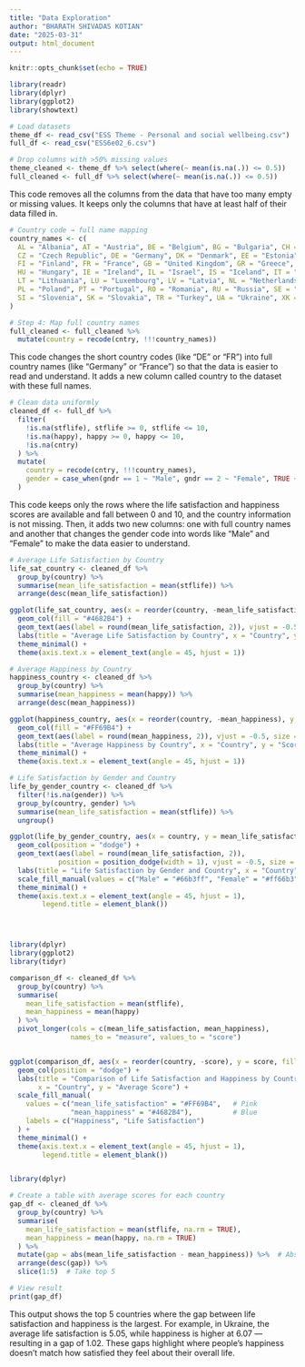 ```yaml
---
title: "Data Exploration"
author: "BHARATH SHIVADAS KOTIAN"
date: "2025-03-31"
output: html_document
---
```


```r
knitr::opts_chunk$set(echo = TRUE)
```


```r
library(readr)
library(dplyr)
library(ggplot2)
library(showtext)
```

```r
# Load datasets
theme_df <- read_csv("ESS Theme - Personal and social wellbeing.csv")
full_df <- read_csv("ESS6e02_6.csv")
```

```r
# Drop columns with >50% missing values
theme_cleaned <- theme_df %>% select(where(~ mean(is.na(.)) <= 0.5))
full_cleaned <- full_df %>% select(where(~ mean(is.na(.)) <= 0.5))
```

This code removes all the columns from the data that have too many empty or missing values. It keeps only the columns that have at least half of their data filled in.

```r
# Country code → full name mapping
country_names <- c(
  AL = "Albania", AT = "Austria", BE = "Belgium", BG = "Bulgaria", CH = "Switzerland", CY = "Cyprus",
  CZ = "Czech Republic", DE = "Germany", DK = "Denmark", EE = "Estonia", ES = "Spain",
  FI = "Finland", FR = "France", GB = "United Kingdom", GR = "Greece", HR = "Croatia",
  HU = "Hungary", IE = "Ireland", IL = "Israel", IS = "Iceland", IT = "Italy",
  LT = "Lithuania", LU = "Luxembourg", LV = "Latvia", NL = "Netherlands", NO = "Norway",
  PL = "Poland", PT = "Portugal", RO = "Romania", RU = "Russia", SE = "Sweden",
  SI = "Slovenia", SK = "Slovakia", TR = "Turkey", UA = "Ukraine", XK = "Kosovo"
)

# Step 4: Map full country names
full_cleaned <- full_cleaned %>%
  mutate(country = recode(cntry, !!!country_names))
```

This code changes the short country codes (like "DE" or "FR") into full country names (like "Germany" or "France") so that the data is easier to read and understand. It adds a new column called country to the dataset with these full names.


```r
# Clean data uniformly
cleaned_df <- full_df %>%
  filter(
    !is.na(stflife), stflife >= 0, stflife <= 10,
    !is.na(happy), happy >= 0, happy <= 10,
    !is.na(cntry)
  ) %>%
  mutate(
    country = recode(cntry, !!!country_names),
    gender = case_when(gndr == 1 ~ "Male", gndr == 2 ~ "Female", TRUE ~ NA_character_)
  )


```

This code keeps only the rows where the life satisfaction and happiness scores are available and fall between 0 and 10, and the country information is not missing. Then, it adds two new columns: one with full country names and another that changes the gender code into words like "Male" and "Female" to make the data easier to understand.


```r
# Average Life Satisfaction by Country
life_sat_country <- cleaned_df %>%
  group_by(country) %>%
  summarise(mean_life_satisfaction = mean(stflife)) %>%
  arrange(desc(mean_life_satisfaction))

ggplot(life_sat_country, aes(x = reorder(country, -mean_life_satisfaction), y = mean_life_satisfaction)) +
  geom_col(fill = "#4682B4") +
  geom_text(aes(label = round(mean_life_satisfaction, 2)), vjust = -0.5, size = 3.5) +
  labs(title = "Average Life Satisfaction by Country", x = "Country", y = "Score") +
  theme_minimal() +
  theme(axis.text.x = element_text(angle = 45, hjust = 1))

```

```r
# Average Happiness by Country
happiness_country <- cleaned_df %>%
  group_by(country) %>%
  summarise(mean_happiness = mean(happy)) %>%
  arrange(desc(mean_happiness))

ggplot(happiness_country, aes(x = reorder(country, -mean_happiness), y = mean_happiness)) +
  geom_col(fill = "#FF69B4") +
  geom_text(aes(label = round(mean_happiness, 2)), vjust = -0.5, size = 3.5) +
  labs(title = "Average Happiness by Country", x = "Country", y = "Score") +
  theme_minimal() +
  theme(axis.text.x = element_text(angle = 45, hjust = 1))


```


```r
# Life Satisfaction by Gender and Country
life_by_gender_country <- cleaned_df %>%
  filter(!is.na(gender)) %>%
  group_by(country, gender) %>%
  summarise(mean_life_satisfaction = mean(stflife)) %>%
  ungroup()

ggplot(life_by_gender_country, aes(x = country, y = mean_life_satisfaction, fill = gender)) +
  geom_col(position = "dodge") +
  geom_text(aes(label = round(mean_life_satisfaction, 2)),
            position = position_dodge(width = 1), vjust = -0.5, size = 3) +
  labs(title = "Life Satisfaction by Gender and Country", x = "Country", y = "Score") +
  scale_fill_manual(values = c("Male" = "#66b3ff", "Female" = "#ff66b3")) +
  theme_minimal() +
  theme(axis.text.x = element_text(angle = 45, hjust = 1),
        legend.title = element_blank())



```

```r


```

```r
```


```r

library(dplyr)
library(ggplot2)
library(tidyr)

comparison_df <- cleaned_df %>%
  group_by(country) %>%
  summarise(
    mean_life_satisfaction = mean(stflife),
    mean_happiness = mean(happy)
  ) %>%
  pivot_longer(cols = c(mean_life_satisfaction, mean_happiness),
               names_to = "measure", values_to = "score")


ggplot(comparison_df, aes(x = reorder(country, -score), y = score, fill = measure)) +
  geom_col(position = "dodge") +
  labs(title = "Comparison of Life Satisfaction and Happiness by Country",
       x = "Country", y = "Average Score") +
  scale_fill_manual(
    values = c("mean_life_satisfaction" = "#FF69B4",   # Pink
               "mean_happiness" = "#4682B4"),          # Blue
    labels = c("Happiness", "Life Satisfaction")       
  ) +
  theme_minimal() +
  theme(axis.text.x = element_text(angle = 45, hjust = 1),
        legend.title = element_blank())



```


```r
library(dplyr)

# Create a table with average scores for each country
gap_df <- cleaned_df %>%
  group_by(country) %>%
  summarise(
    mean_life_satisfaction = mean(stflife, na.rm = TRUE),
    mean_happiness = mean(happy, na.rm = TRUE)
  ) %>%
  mutate(gap = abs(mean_life_satisfaction - mean_happiness)) %>%  # Absolute difference
  arrange(desc(gap)) %>%
  slice(1:5)  # Take top 5

# View result
print(gap_df)

```

This output shows the top 5 countries where the gap between life satisfaction and happiness is the largest. For example, in Ukraine, the average life satisfaction is 5.05, while happiness is higher at 6.07 — resulting in a gap of 1.02. These gaps highlight where people’s happiness doesn’t match how satisfied they feel about their overall life.